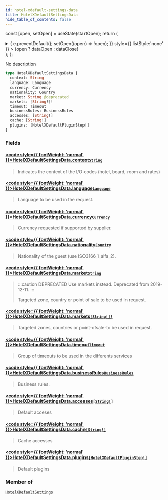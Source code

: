 ```yaml
---
id: hotel-xdefault-settings-data
title: HotelXDefaultSettingsData
hide_table_of_contents: false
---
```






const [open, setOpen] = useState(startOpen);
return (
<details {...(open ? { open: true } : {})} className="details" style={{ border:'none', boxShadow:'none', background:'var(--ifm-background-color)' }}>
<summary
onClick={(e) => {
e.preventDefault();
setOpen((open) => !open);
}}
style={{ listStyle:'none' }} >
{open ? dataOpen : dataClose}
</summary>
{open && children}
</details>
);
};

No description

```graphql
type HotelXDefaultSettingsData {
  context: String
  language: Language
  currency: Currency
  nationality: Country
  market: String @deprecated
  markets: [String!]!
  timeout: Timeout
  businessRules: BusinessRules
  accesses: [String!]
  cache: [String!]
  plugins: [HotelXDefaultPluginStep!]
}
```

### Fields

#### [<code style={{ fontWeight: 'normal' }}>HotelXDefaultSettingsData.<b>context</b></code>](#)<Bullet />[`String`](/api/scalars/string) <Badge class="badge badge--secondary" text="scalar"/>

> Indicates the context of the I/O codes (hotel, board, room and rates)

#### [<code style={{ fontWeight: 'normal' }}>HotelXDefaultSettingsData.<b>language</b></code>](#)<Bullet />[`Language`](/api/scalars/language) <Badge class="badge badge--secondary" text="scalar"/>

> Language to be used in the request.

#### [<code style={{ fontWeight: 'normal' }}>HotelXDefaultSettingsData.<b>currency</b></code>](#)<Bullet />[`Currency`](/api/scalars/currency) <Badge class="badge badge--secondary" text="scalar"/>

> Currency requested if supported by supplier.

#### [<code style={{ fontWeight: 'normal' }}>HotelXDefaultSettingsData.<b>nationality</b></code>](#)<Bullet />[`Country`](/api/scalars/country) <Badge class="badge badge--secondary" text="scalar"/>

> Nationality of the guest (use ISO3166_1_alfa_2).

#### [<code style={{ fontWeight: 'normal' }}>HotelXDefaultSettingsData.<b>market</b></code>](#)<Bullet />[`String`](/api/scalars/string) <Badge class="badge badge--deprecated badge--secondary" text="deprecated"/> <Badge class="badge badge--secondary" text="scalar"/>

> :::caution DEPRECATED
> Use markets instead. Deprecated from 2019-12-11.
> :::
>
> Targeted zone, country or point of sale to be used in request.

#### [<code style={{ fontWeight: 'normal' }}>HotelXDefaultSettingsData.<b>markets</b></code>](#)<Bullet />[`[String!]!`](/api/scalars/string) <Badge class="badge badge--secondary" text="non-null"/> <Badge class="badge badge--secondary" text="scalar"/>

> Targeted zones, countries or point-ofsale-to be used in request.

#### [<code style={{ fontWeight: 'normal' }}>HotelXDefaultSettingsData.<b>timeout</b></code>](#)<Bullet />[`Timeout`](/api/objects/timeout) <Badge class="badge badge--secondary" text="object"/>

> Group of timeouts to be used in the differents services

#### [<code style={{ fontWeight: 'normal' }}>HotelXDefaultSettingsData.<b>businessRules</b></code>](#)<Bullet />[`BusinessRules`](/api/objects/business-rules) <Badge class="badge badge--secondary" text="object"/>

> Business rules.

#### [<code style={{ fontWeight: 'normal' }}>HotelXDefaultSettingsData.<b>accesses</b></code>](#)<Bullet />[`[String!]`](/api/scalars/string) <Badge class="badge badge--secondary" text="list"/> <Badge class="badge badge--secondary" text="scalar"/>

> Default acceses

#### [<code style={{ fontWeight: 'normal' }}>HotelXDefaultSettingsData.<b>cache</b></code>](#)<Bullet />[`[String!]`](/api/scalars/string) <Badge class="badge badge--secondary" text="list"/> <Badge class="badge badge--secondary" text="scalar"/>

> Cache accesses

#### [<code style={{ fontWeight: 'normal' }}>HotelXDefaultSettingsData.<b>plugins</b></code>](#)<Bullet />[`[HotelXDefaultPluginStep!]`](/api/objects/hotel-xdefault-plugin-step) <Badge class="badge badge--secondary" text="list"/> <Badge class="badge badge--secondary" text="object"/>

> Default plugins

### Member of

[`HotelXDefaultSettings`](/api/objects/hotel-xdefault-settings) <Badge class="badge badge--secondary" text="object"/>
